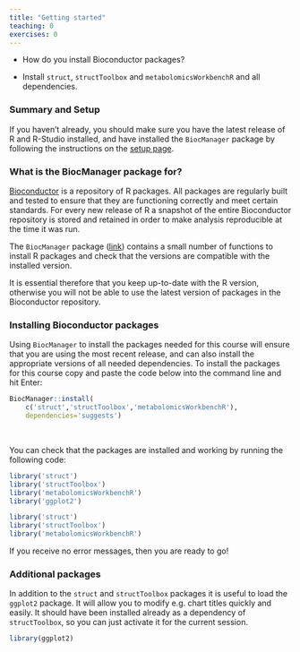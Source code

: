 ```yaml
---
title: "Getting started"
teaching: 0
exercises: 0
---
```


:::::::::::::::::::::::::::::::::::::: questions 

- How do you install Bioconductor packages?

::::::::::::::::::::::::::::::::::::::::::::::::

::::::::::::::::::::::::::::::::::::: objectives

- Install `struct`, `structToolbox` and `metabolomicsWorkbenchR` and all dependencies.

::::::::::::::::::::::::::::::::::::::::::::::::

### Summary and Setup

If you haven't already, you should make sure you have the latest release of R and R-Studio installed, and have installed the `BiocManager` package by following the instructions on the [setup page](../learners/setup.md).
<br>

### What is the BiocManager package for?
[Bioconductor](https://www.bioconductor.org/) is a repository of R packages. All packages are regularly built and tested to ensure that they are functioning correctly and meet certain standards. For every new release of R a snapshot of the entire Bioconductor repository is stored and retained in order to make analysis reproducible at the time it was run. 

The `BiocManager` package ([link](https://www.rdocumentation.org/packages/BiocManager)) contains a small number of functions to install R packages and check that the versions are compatible with the installed version.

It is essential therefore that you keep up-to-date with the R version, otherwise you will not be able to use the latest version of packages in the Bioconductor repository.
<br>

### Installing Bioconductor packages
Using `BiocManager` to install the packages needed for this course will ensure that you are using the most recent release, and can also install the appropriate versions of all needed dependencies. To install the packages for this course copy and paste the code below into the command line and hit Enter:

```R
BiocManager::install(
    c('struct','structToolbox','metabolomicsWorkbenchR'),
    dependencies='suggests')
```
<br>

You can check that the packages are installed and working by running the following code:

```r
library('struct')
library('structToolbox')
library('metabolomicsWorkbenchR')
library('ggplot2')
```

```R
library('struct')
library('structToolbox')
library('metabolomicsWorkbenchR')
```

If you receive no error messages, then you are ready to go!
<br>

### Additional packages
In addition to the `struct` and `structToolbox` packages it is useful to load the `ggplot2` package. It will allow you to modify e.g. chart titles quickly and easily. It should have been installed already as a dependency of `structToolbox`, so you can just activate it for the current session.

```R
library(ggplot2)
```












